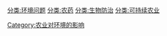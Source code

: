 [[分类:环境问题|分类:环境问题]]
[[分类:农药|分类:农药]]
[[分类:生物防治|分类:生物防治]]
[[Category:农业对环境的影响|Category:农业对环境的影响]]
[[分类:可持续农业|分类:可持续农业]]